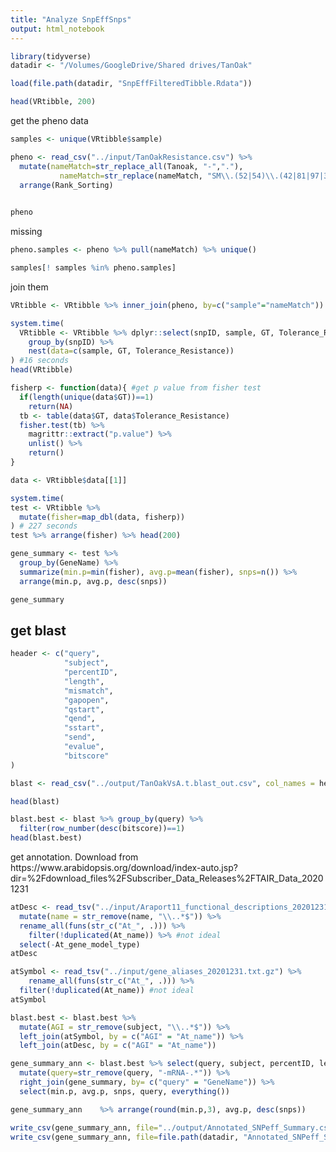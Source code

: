```yaml
---
title: "Analyze SnpEffSnps"
output: html_notebook
---
```


```r
library(tidyverse)
datadir <- "/Volumes/GoogleDrive/Shared drives/TanOak"
```

```r
load(file.path(datadir, "SnpEffFilteredTibble.Rdata"))
```

```r
head(VRtibble, 200)
```
get the pheno data
```r

samples <- unique(VRtibble$sample)

pheno <- read_csv("../input/TanOakResistance.csv") %>%
  mutate(nameMatch=str_replace_all(Tanoak, "-","."),
           nameMatch=str_replace(nameMatch, "SM\\.(52|54)\\.(42|81|97|37)", "\\1.\\2")) %>%
  arrange(Rank_Sorting)
  

pheno

```

missing 
```r
pheno.samples <- pheno %>% pull(nameMatch) %>% unique()

samples[! samples %in% pheno.samples]
```


join them
```r
VRtibble <- VRtibble %>% inner_join(pheno, by=c("sample"="nameMatch"))
```

```r
system.time(
  VRtibble <- VRtibble %>% dplyr::select(snpID, sample, GT, Tolerance_Resistance, effect, impact, GeneName, CDSpos_len) %>%
    group_by(snpID) %>%
    nest(data=c(sample, GT, Tolerance_Resistance))
) #16 seconds
head(VRtibble)
```

```r
fisherp <- function(data){ #get p value from fisher test
  if(length(unique(data$GT))==1) 
    return(NA) 
  tb <- table(data$GT, data$Tolerance_Resistance)
  fisher.test(tb) %>%
    magrittr::extract("p.value") %>% 
    unlist() %>%
    return()
}
```

```r
data <- VRtibble$data[[1]]
```


```r
system.time(
test <- VRtibble %>%
  mutate(fisher=map_dbl(data, fisherp))
) # 227 seconds
test %>% arrange(fisher) %>% head(200)
```

```r
gene_summary <- test %>%
  group_by(GeneName) %>%
  summarize(min.p=min(fisher), avg.p=mean(fisher), snps=n()) %>%
  arrange(min.p, avg.p, desc(snps))
```


```r
gene_summary
```

## get blast

```r
header <- c("query",
            "subject",
            "percentID",
            "length",
            "mismatch",
            "gapopen",
            "qstart",
            "qend",
            "sstart",
            "send",
            "evalue",
            "bitscore"
)

blast <- read_csv("../output/TanOakVsA.t.blast_out.csv", col_names = header)

head(blast)
```

```r
blast.best <- blast %>% group_by(query) %>%
  filter(row_number(desc(bitscore))==1)
head(blast.best)
```

get annotation.  Download from https://www.arabidopsis.org/download/index-auto.jsp?dir=%2Fdownload_files%2FSubscriber_Data_Releases%2FTAIR_Data_20201231

```r
atDesc <- read_tsv("../input/Araport11_functional_descriptions_20201231.txt.gz") %>%
  mutate(name = str_remove(name, "\\..*$")) %>%
  rename_all(funs(str_c("At_", .))) %>%
    filter(!duplicated(At_name)) %>% #not ideal
  select(-At_gene_model_type)
atDesc
```

```r
atSymbol <- read_tsv("../input/gene_aliases_20201231.txt.gz") %>%
    rename_all(funs(str_c("At_", .))) %>%
  filter(!duplicated(At_name)) #not ideal
atSymbol
```

```r
blast.best <- blast.best %>%
  mutate(AGI = str_remove(subject, "\\..*$")) %>%
  left_join(atSymbol, by = c("AGI" = "At_name")) %>%
  left_join(atDesc, by = c("AGI" = "At_name"))
```

```r
gene_summary_ann <- blast.best %>% select(query, subject, percentID, length, starts_with("At_")) %>%
  mutate(query=str_remove(query, "-mRNA-.*")) %>%
  right_join(gene_summary, by= c("query" = "GeneName")) %>%
  select(min.p, avg.p, snps, query, everything())

gene_summary_ann    %>% arrange(round(min.p,3), avg.p, desc(snps))      
```

```r
write_csv(gene_summary_ann, file="../output/Annotated_SNPeff_Summary.csv")
write_csv(gene_summary_ann, file=file.path(datadir, "Annotated_SNPeff_Summary.csv"))

```

